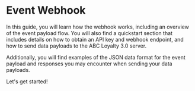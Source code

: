 # Event Webhook
In this guide, you will learn how the webhook works, including an overview of the event payload flow. You will also find a quickstart section that includes details on how to obtain an API key and webhook endpoint, and how to send data payloads to the ABC Loyalty 3.0 server. 

Additionally, you will find examples of the JSON data format for the event payload and responses you may encounter when sending your data payloads. 

Let's get started!